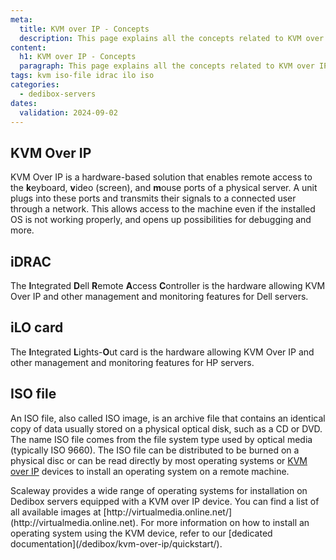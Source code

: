 ```yaml
---
meta:
  title: KVM over IP - Concepts
  description: This page explains all the concepts related to KVM over IP
content:
  h1: KVM over IP - Concepts
  paragraph: This page explains all the concepts related to KVM over IP
tags: kvm iso-file idrac ilo iso
categories:
  - dedibox-servers
dates:
  validation: 2024-09-02
---
```


## KVM Over IP

KVM Over IP is a hardware-based solution that enables remote access to the **k**eyboard, **v**ideo (screen), and **m**ouse ports of a physical server. A unit plugs into these ports and transmits their signals to a connected user through a network. This allows access to the machine even if the installed OS is not working properly, and opens up possibilities for debugging and more.

## iDRAC

The **I**ntegrated **D**ell **R**emote **A**ccess **C**ontroller is the hardware allowing KVM Over IP and other management and monitoring features for Dell servers.

## iLO card

The **I**ntegrated **L**ights-**O**ut card is the hardware allowing KVM Over IP and other management and monitoring features for HP servers.

## ISO file

An ISO file, also called ISO image, is an archive file that contains an identical copy of data usually stored on a physical optical disk, such as a CD or DVD. The name ISO file comes from the file system type used by optical media (typically ISO 9660). The ISO file can be distributed to be burned on a physical disc or can be read directly by most operating systems or [KVM over IP](#kvm-over-ip) devices to install an operating system on a remote machine.

  <Message type="tip">
    Scaleway provides a wide range of operating systems for installation on Dedibox servers equipped with a KVM over IP device. You can find a list of all available images at [http://virtualmedia.online.net/](http://virtualmedia.online.net). For more information on how to install an operating system using the KVM device, refer to our [dedicated documentation](/dedibox/kvm-over-ip/quickstart/).
  </Message>
